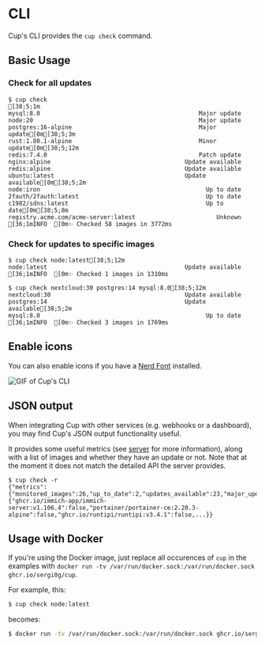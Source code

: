 
# CLI

Cup's CLI provides the `cup check` command.

## Basic Usage

### Check for all updates

```ansi
$ cup check
[38;5;1m
mysql:8.0                                             Major update
node:20                                               Major update
postgres:16-alpine                                    Major update[0m[38;5;3m
rust:1.80.1-alpine                                    Minor update[0m[38;5;12m
redis:7.4.0                                           Patch update
nginx:alpine                                      Update available
redis:alpine                                      Update available
ubuntu:latest                                     Update available[0m[38;5;2m
node:iron                                               Up to date
2fauth/2fauth:latest                                    Up to date
c1982/sdns:latest                                       Up to date[0m[38;5;8m
registry.acme.com/acme-server:latest                       Unknown
[36;1mINFO  [0m✨ Checked 58 images in 3772ms
```

### Check for updates to specific images

```ansi
$ cup check node:latest[38;5;12m
node:latest                                       Update available
[36;1mINFO  [0m✨ Checked 1 images in 1310ms
```

```ansi
$ cup check nextcloud:30 postgres:14 mysql:8.0[38;5;12m
nextcloud:30                                      Update available
postgres:14                                       Update available[38;5;2m
mysql:8.0                                               Up to date
[36;1mINFO  [0m✨ Checked 3 images in 1769ms
```

## Enable icons

You can also enable icons if you have a [Nerd Font](https://nerdfonts.com) installed.

<Image src={cup} alt="GIF of Cup's CLI" unoptimized />

## JSON output

When integrating Cup with other services (e.g. webhooks or a dashboard), you may find Cup's JSON output functionality useful.

It provides some useful metrics (see [server](/docs/usage/server) for more information), along with a list of images and whether they have an update or not. Note that at the moment it does not match the detailed API the server provides.

```
$ cup check -r
{"metrics":{"monitored_images":26,"up_to_date":2,"updates_available":23,"major_updates":8,"minor_updates":6,"patch_updates":2,"other_updates":7,"unknown":1},"images":{"ghcr.io/immich-app/immich-server:v1.106.4":false,"portainer/portainer-ce:2.20.3-alpine":false,"ghcr.io/runtipi/runtipi:v3.4.1":false,...}}
```

## Usage with Docker

If you're using the Docker image, just replace all occurences of `cup` in the examples with `docker run -tv /var/run/docker.sock:/var/run/docker.sock ghcr.io/sergi0g/cup`.

For example, this:

```bash
$ cup check node:latest
```

becomes:

```bash
$ docker run -tv /var/run/docker.sock:/var/run/docker.sock ghcr.io/sergi0g/cup check node:latest
```
